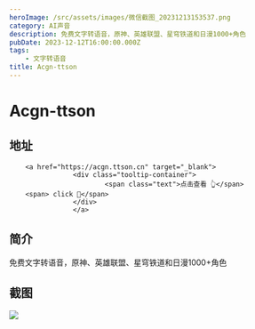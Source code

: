 ```yaml
---
heroImage: /src/assets/images/微信截图_20231213153537.png
category: AI声音
description: 免费文字转语音，原神、英雄联盟、星穹铁道和日漫1000+角色
pubDate: 2023-12-12T16:00:00.000Z
tags:
    - 文字转语音
title: Acgn-ttson
---
```


# Acgn-ttson

## 地址

        <a href="https://acgn.ttson.cn" target="_blank">
                    <div class="tooltip-container">
                            <span class="text">点击查看 👆</span>
        <span> click 👋</span>
                    </div>
                    </a>

## 简介

免费文字转语音，原神、英雄联盟、星穹铁道和日漫1000+角色

## 截图

![](/src/assets/images/微信截图_20231213153537.png)
